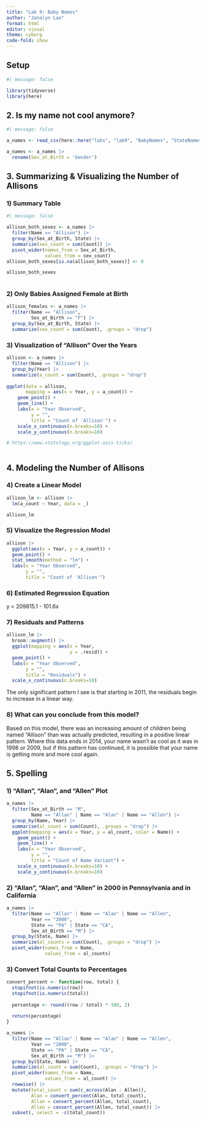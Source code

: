 ```yaml
---
title: "Lab 9: Baby Names"
author: "Janalyn Lao"
format: html
editor: visual
theme: cyborg
code-fold: show
---
```


## Setup

```r
#| message: false

library(tidyverse)
library(here)

```

## 2. Is my name not cool anymore?

```r
#| message: false

a_names <- read_csv(here::here("labs", "lab9", "BabyNames", "StateNames_A.csv"))

a_names <- a_names |> 
  rename(Sex_at_Birth = 'Gender')

```

## 3. **Summarizing & Visualizing the Number of Allisons**

### 1) Summary Table

```r
#| message: false

allison_both_sexes <- a_names |> 
  filter(Name == "Allison") |> 
  group_by(Sex_at_Birth, State) |> 
  summarize(sex_count = sum(Count)) |> 
  pivot_wider(names_from = Sex_at_Birth,
              values_from = sex_count)
allison_both_sexes[is.na(allison_both_sexes)] <- 0

allison_both_sexes
  

```

### 2) Only Babies Assigned Female at Birth

```r

allison_females <- a_names |>
  filter(Name == "Allison",
         Sex_at_Birth == "F") |> 
  group_by(Sex_at_Birth, State) |> 
  summarize(sex_count = sum(Count), .groups = "drop")

```

### 3) Visualization of "Allison" Over the Years

```r

allison <- a_names |>
  filter(Name == "Allison") |> 
  group_by(Year) |> 
  summarize(a_count = sum(Count), .groups = "drop") 
  
ggplot(data = allison,
       mapping = aes(x = Year, y = a_count)) +
    geom_point() +
    geom_line() +
    labs(x = "Year Observed",
         y = "",
         title = "Count of 'Allison'") +
    scale_x_continuous(n.breaks=10) +
    scale_y_continuous(n.breaks=10)

# https://www.statology.org/ggplot-axis-ticks/
  
```

## 4. Modeling the Number of Allisons

### 4) Create a Linear Model

```r

allison_lm <- allison |> 
  lm(a_count ~ Year, data = _)

allison_lm

```

### 5) Visualize the Regression Model

```r

allison |> 
  ggplot(aes(x = Year, y = a_count)) +
  geom_point() +
  stat_smooth(method = "lm") + 
  labs(x = "Year Observed", 
       y = "",
       title = "Count of 'Allison'")

```

### 6) Estimated Regression Equation

y = 209815.1 - 101.6x

### 7) Residuals and Patterns

```r

allison_lm |> 
  broom::augment() |> 
  ggplot(mapping = aes(x = Year,
                       y = .resid)) +
  geom_point() +
  labs(x = "Year Observed",
       y = "",
       title = "Residuals") +
  scale_x_continuous(n.breaks=10)

```

The only significant pattern I see is that starting in 2011, the residuals begin to increase in a linear way.

### 8) What can you conclude from this model?

Based on this model, there was an increasing amount of children being named "Allison" than was actually predicted, resulting in a positive linear pattern. Where this data ends in 2014, your name wasn't as cool as it was in 1998 or 2009, but if this pattern has continued, it is possible that your name is getting more and more cool again.

## 5. Spelling

### 1) "Allan", "Alan", and "Allen" Plot

```r

a_names |> 
  filter(Sex_at_Birth == "M",
         Name == "Allan" | Name == "Alan" | Name == "Allen") |> 
  group_by(Name, Year) |> 
  summarise(al_count = sum(Count), .groups = "drop") |> 
  ggplot(mapping = aes(x = Year, y = al_count, color = Name)) +
    geom_point() +
    geom_line() +
    labs(x = "Year Observed",
         y = "",
         title = "Count of Name Variant") +
    scale_x_continuous(n.breaks=10) +
    scale_y_continuous(n.breaks=10)

```

### 2) "Allan", "Alan", and "Allen" in 2000 in Pennsylvania and in California

```r

a_names |> 
  filter(Name == "Allan" | Name == "Alan" | Name == "Allen",
         Year == "2000",
         State == "PA" | State == "CA",
         Sex_at_Birth == "M") |> 
  group_by(State, Name) |> 
  summarize(al_counts = sum(Count), .groups = "drop") |> 
  pivot_wider(names_from = Name,
              values_from = al_counts)

```

### 3) Convert Total Counts to Percentages

```r

convert_percent <- function(row, total) {
  stopifnot(is.numeric(row))
  stopifnot(is.numeric(total))
  
  percentage <- round((row / total) * 100, 2)
  
  return(percentage)
}

a_names |> 
  filter(Name == "Allan" | Name == "Alan" | Name == "Allen",
         Year == "2000",
         State == "PA" | State == "CA",
         Sex_at_Birth == "M") |> 
  group_by(State, Name) |> 
  summarize(al_count = sum(Count), .groups = "drop") |> 
  pivot_wider(names_from = Name,
              values_from = al_count) |> 
  rowwise() |> 
  mutate(total_count = sum(c_across(Alan : Allen)),
         Alan = convert_percent(Alan, total_count),
         Allan = convert_percent(Allan, total_count),
         Allen = convert_percent(Allen, total_count)) |> 
  subset(, select = -c(total_count))

```
